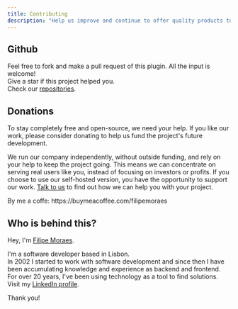 ```yaml
---
title: Contributing
description: "Help us improve and continue to offer quality products to the community!"
---
```


## Github
Feel free to fork and make a pull request of this plugin. All the input is welcome!\
Give a star if this project helped you.\
Check our [repositories](/repositories).

## Donations
To stay completely free and open-source, we need your help. If you like our work, please consider donating to help us fund the project's future development.

We run our company independently, without outside funding, and rely on your help to keep the project going. This means we can concentrate on serving real users like you, instead of focusing on investors or profits. If you choose to use our self-hosted version, you have the opportunity to support our work. [Talk to us](/community-support) to find out how we can help you with your project.

<Tip>
By me a coffe: https://buymeacoffee.com/filipemoraes
</Tip>

## Who is behind this?
Hey, I'm [Filipe Moraes](https://www.linkedin.com/in/filipemoraes/).

I'm a software developer based in Lisbon.\
In 2002 I started to work with software development and since then I have been accumulating knowledge and experience as backend and frontend. For over 20 years, I've been using technology as a tool to find solutions.\
Visit my [LinkedIn profile](https://www.linkedin.com/in/filipemoraes/).

Thank you!